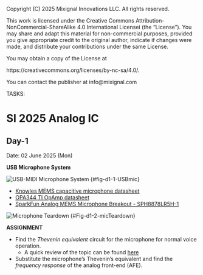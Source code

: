 ::: {.content-hidden}

Copyright (C) 2025 Mixignal Innovations LLC. All rights reserved.

This work is licensed under the Creative Commons Attribution-NonCommercial-ShareAlike 4.0 International Licensei (the "License"). You may share and adapt this material for non-commercial purposes, provided you give appropriate credit to the original author, indicate if changes were made, and distribute your contributions under the same License.

You may obtain a copy of the License at

   https://creativecommons.org/licenses/by-nc-sa/4.0/.

You can contact the publisher at info@mixignal.com


:::

::: {.content-hidden}
TASKS:
:::

# SI 2025 Analog IC 

## Day-1 {#chap-day1}

Date: 02 June 2025 (Mon)

**USB Microphone System**

![USB-MIDI Microphone System](figures/SI-2025-Analog/Fig-d1-1-USBmic.png) {#fig-d1-1-USBmic}

- [Knowles MEMS capacitive microphone datasheet](https://cdn.sparkfun.com/assets/0/5/8/b/1/SPH8878LR5H-1_Lovato_DS.pdf)
- [OPA344 TI OpAmp datasheet](https://www.ti.com/lit/ds/symlink/opa345.pdf)
- [SparkFun Analog MEMS Microphone Breakout - SPH8878LR5H-1](https://www.sparkfun.com/sparkfun-analog-mems-microphone-breakout-sph8878lr5h-1.html)

![Microphone Teardown](figures/SI-2025-Analog/Fig-d1-2-micTeardown.png) {#Fig-d1-2-micTeardown}

**ASSIGNMENT**

- Find the _Thevenin equivalent_ circuit for the microphone for normal voice operation. 
  - A quick review of the topic can be found [here](https://mixignal-press.github.io/ebook-ice1/circuits.html#thevenin-and-norton-equivalent-circuits)
- Substitute the microphone's Thevenin's equivalent and find the _frequency response_ of the analog front-end (AFE).



